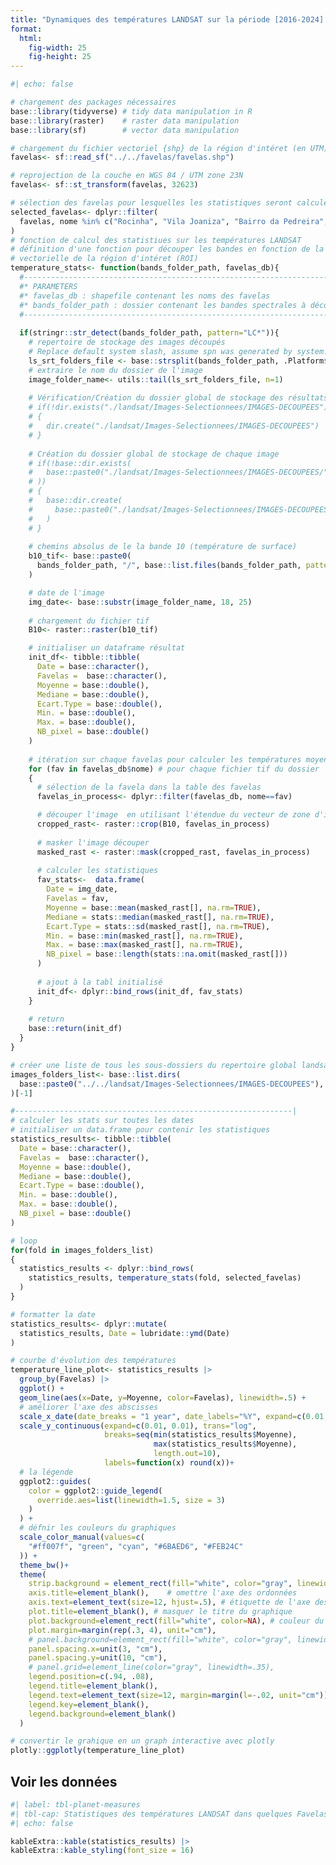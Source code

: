 ```yaml
---
title: "Dynamiques des températures LANDSAT sur la période [2016-2024] sur quelques favelas"
format: 
  html:
    fig-width: 25
    fig-height: 25
---
```


```r
#| echo: false

# chargement des packages nécessaires
base::library(tidyverse) # tidy data manipulation in R
base::library(raster)    # raster data manipulation
base::library(sf)        # vector data manipulation

# chargement du fichier vectoriel {shp} de la région d'intéret (en UTM)
favelas<- sf::read_sf("../../favelas/favelas.shp")

# reprojection de la couche en WGS 84 / UTM zone 23N
favelas<- sf::st_transform(favelas, 32623)

# sélection des favelas pour lesquelles les statistiques seront calculées
selected_favelas<- dplyr::filter(
  favelas, nome %in% c("Rocinha", "Vila Joaniza", "Bairro da Pedreira", "Fazenda Coqueiro", "Nova Cidade")
)
# fonction de calcul des statistiues sur les températures LANDSAT
# définition d'une fonction pour découper les bandes en fonction de la couche 
# vectorielle de la région d'intéret (ROI)
temperature_stats<- function(bands_folder_path, favelas_db){
  #-----------------------------------------------------------------------|
  #* PARAMETERS
  #* favelas_db : shapefile contenant les noms des favelas
  #* bands_folder_path : dossier contenant les bandes spectrales à découper
  #-----------------------------------------------------------------------|
  
  if(stringr::str_detect(bands_folder_path, pattern="LC*")){
    # repertoire de stockage des images découpés
    # Replace default system slash, assume spn was generated by system.
    ls_srt_folders_file <- base::strsplit(bands_folder_path, .Platform$file.sep)[[1]]
    # extraire le nom du dossier de l'image
    image_folder_name<- utils::tail(ls_srt_folders_file, n=1)
    
    # Vérification/Création du dossier global de stockage des résultats du  décopage
    # if(!dir.exists("./landsat/Images-Selectionnees/IMAGES-DECOUPEES"))
    # {
    #   dir.create("./landsat/Images-Selectionnees/IMAGES-DECOUPEES")
    # }
    
    # Création du dossier global de stockage de chaque image
    # if(!base::dir.exists(
    #   base::paste0("./landsat/Images-Selectionnees/IMAGES-DECOUPEES/", image_folder_name)
    # ))
    # {
    #   base::dir.create(
    #     base::paste0("./landsat/Images-Selectionnees/IMAGES-DECOUPEES/", image_folder_name)
    #   )
    # }
    
    # chemins absolus de le la bande 10 (température de surface)
    b10_tif<- base::paste0(
      bands_folder_path, "/", base::list.files(bands_folder_path, pattern="B10.TIF$")
    )

    # date de l'image
    img_date<- base::substr(image_folder_name, 18, 25)
    
    # chargement du fichier tif
    B10<- raster::raster(b10_tif)

    # initialiser un dataframe résultat
    init_df<- tibble::tibble(
      Date = base::character(),
      Favelas =  base::character(),
      Moyenne = base::double(),
      Mediane = base::double(),
      Ecart.Type = base::double(),
      Min. = base::double(),
      Max. = base::double(),
      NB_pixel = base::double()
    )
    
    # itération sur chaque favelas pour calculer les températures moyennes
    for (fav in favelas_db$nome) # pour chaque fichier tif du dossier
    {
      # sélection de la favela dans la table des favelas
      favelas_in_process<- dplyr::filter(favelas_db, nome==fav)

      # découper l'image  en utilisant l'étendue du vecteur de zone d'intérêt
      cropped_rast<- raster::crop(B10, favelas_in_process)
      
      # masker l'image découper
      masked_rast <- raster::mask(cropped_rast, favelas_in_process)
      
      # calculer les statistiques
      fav_stats<-  data.frame(
        Date = img_date,
        Favelas = fav,
        Moyenne = base::mean(masked_rast[], na.rm=TRUE),
        Mediane = stats::median(masked_rast[], na.rm=TRUE),
        Ecart.Type = stats::sd(masked_rast[], na.rm=TRUE),
        Min. = base::min(masked_rast[], na.rm=TRUE),
        Max. = base::max(masked_rast[], na.rm=TRUE),
        NB_pixel = base::length(stats::na.omit(masked_rast[]))
      )
      
      # ajout à la tabl initialisé
      init_df<- dplyr::bind_rows(init_df, fav_stats)
    }
    
    # return
    base::return(init_df)
  }
}

# créer une liste de tous les sous-dossiers du repertoire global landsat
images_folders_list<- base::list.dirs(
  base::paste0("../../landsat/Images-Selectionnees/IMAGES-DECOUPEES"), recursive=F
)[-1]

#--------------------------------------------------------------|
# calculer les stats sur toutes les dates
# initialiser un data.frame pour contenir les statistiques
statistics_results<- tibble::tibble(
  Date = base::character(),
  Favelas =  base::character(),
  Moyenne = base::double(),
  Mediane = base::double(),
  Ecart.Type = base::double(),
  Min. = base::double(),
  Max. = base::double(),
  NB_pixel = base::double()
)

# loop
for(fold in images_folders_list)
{
  statistics_results <- dplyr::bind_rows(
    statistics_results, temperature_stats(fold, selected_favelas)
  )
}

# formatter la date
statistics_results<- dplyr::mutate(
  statistics_results, Date = lubridate::ymd(Date)
)

# courbe d'évolution des températures
temperature_line_plot<- statistics_results |>
  group_by(Favelas) |>
  ggplot() +
  geom_line(aes(x=Date, y=Moyenne, color=Favelas), linewidth=.5) +
  # améliorer l'axe des abscisses
  scale_x_date(date_breaks = "1 year", date_labels="%Y", expand=c(0.01, 0.01))+
  scale_y_continuous(expand=c(0.01, 0.01), trans="log",
                     breaks=seq(min(statistics_results$Moyenne),
                                max(statistics_results$Moyenne),
                                length.out=10),
                     labels=function(x) round(x))+
  # la légende
  ggplot2::guides(
    color = ggplot2::guide_legend(
      override.aes=list(linewidth=1.5, size = 3)
    )
  ) +
  # défnir les couleurs du graphiques
  scale_color_manual(values=c(
    "#ff007f", "green", "cyan", "#6BAED6", "#FEB24C"
  )) +
  theme_bw()+
  theme(
    strip.background = element_rect(fill="white", color="gray", linewidth=1),
    axis.title=element_blank(),    # omettre l'axe des ordonnées
    axis.text=element_text(size=12, hjust=.5), # étiquette de l'axe des abscisses
    plot.title=element_blank(), # masquer le titre du graphique
    plot.background=element_rect(fill="white", color=NA), # couleur du fond du plan
    plot.margin=margin(rep(.3, 4), unit="cm"),
    # panel.background=element_rect(fill="white", color="gray", linewidth=1),
    panel.spacing.x=unit(3, "cm"),
    panel.spacing.y=unit(10, "cm"),
    # panel.grid=element_line(color="gray", linewidth=.35),
    legend.position=c(.94, .08),
    legend.title=element_blank(),
    legend.text=element_text(size=12, margin=margin(l=-.02, unit="cm")),
    legend.key=element_blank(),
    legend.background=element_blank()
  )

# convertir le grahique en un graph interactive avec plotly
plotly::ggplotly(temperature_line_plot)
```

::: {.callout-note appearance="simple" collapse="true"}

# Voir les données

```r
#| label: tbl-planet-measures
#| tbl-cap: Statistiques des températures LANDSAT dans quelques Favelas
#| echo: false

kableExtra::kable(statistics_results) |>
kableExtra::kable_styling(font_size = 16)
```

:::